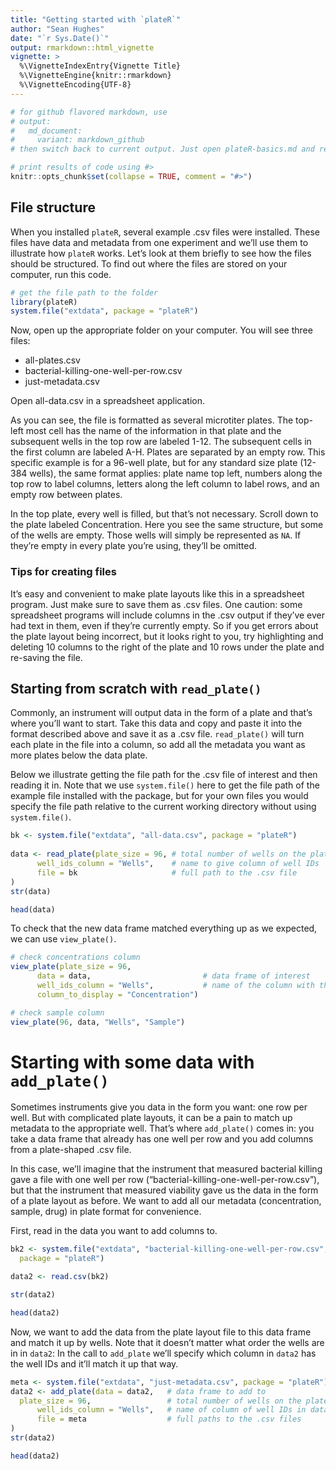 ```yaml
---
title: "Getting started with `plateR`"
author: "Sean Hughes"
date: "`r Sys.Date()`"
output: rmarkdown::html_vignette
vignette: >
  %\VignetteIndexEntry{Vignette Title}
  %\VignetteEngine{knitr::rmarkdown}
  %\VignetteEncoding{UTF-8}
---
```

```r
# for github flavored markdown, use 
# output:
#   md_document:
#     variant: markdown_github
# then switch back to current output. Just open plateR-basics.md and resave to update time stamp

# print results of code using #>
knitr::opts_chunk$set(collapse = TRUE, comment = "#>")
```


## File structure 

When you installed `plateR`, several example .csv files were installed. These files have data and metadata from one experiment and we'll use them to illustrate how `plateR` works. Let's look at them briefly to see how the files should be structured. To find out where the files are stored on your computer, run this code.   

```r
# get the file path to the folder
library(plateR)
system.file("extdata", package = "plateR")
```

Now, open up the appropriate folder on your computer. You will see three files: 

- all-plates.csv
- bacterial-killing-one-well-per-row.csv
- just-metadata.csv

Open all-data.csv in a spreadsheet application. 

As you can see, the file is formatted as several microtiter plates. The top-left most cell has the name of the information in that plate and the subsequent wells in the top row are labeled 1-12. The subsequent cells in the first column are labeled A-H. Plates are separated by an empty row. This specific example is for a 96-well plate, but for any standard size plate (12-384 wells), the same format applies: plate name top left, numbers along the top row to label columns, letters along the left column to label rows, and an empty row between plates. 

In the top plate, every well is filled, but that's not necessary. Scroll down to the plate labeled Concentration. Here you see the same structure, but some of the wells are empty. Those wells will simply be represented as `NA`. If they're empty in every plate you're using, they'll be omitted.

### Tips for creating files
It's easy and convenient to make plate layouts like this in a spreadsheet program. Just make sure to save them as .csv files. One caution: some spreadsheet programs will include columns in the .csv output if they've ever had text in them, even if they're currently empty. So if you get errors about the plate layout being incorrect, but it looks right to you, try highlighting and deleting 10 columns to the right of the plate and 10 rows under the plate and re-saving the file. 

## Starting from scratch with `read_plate()`
Commonly, an instrument will output data in the form of a plate and that's where you'll want to start. Take this data and copy and paste it into the format described above and save it as a .csv file. `read_plate()` will turn each plate in the file into a column, so add all the metadata you want as more plates below the data plate. 

Below we illustrate getting the file path for the .csv file of interest and then reading it in. Note that we use `system.file()` here to get the file path of the example file installed with the package, but for your own files you would specify the file path relative to the current working directory without using `system.file()`.

```r
bk <- system.file("extdata", "all-data.csv", package = "plateR")
   
data <- read_plate(plate_size = 96, # total number of wells on the plate
      well_ids_column = "Wells",    # name to give column of well IDs
      file = bk                     # full path to the .csv file
)
str(data)

head(data)
```

To check that the new data frame matched everything up as we expected, we can use `view_plate()`. 

```r
# check concentrations column
view_plate(plate_size = 96, 
      data = data,                         # data frame of interest
      well_ids_column = "Wells",           # name of the column with the well IDs
      column_to_display = "Concentration")   

# check sample column
view_plate(96, data, "Wells", "Sample")
```

# Starting with some data with `add_plate()`
Sometimes instruments give you data in the form you want: one row per well. But with complicated plate layouts, it can be a pain to match up metadata to the appropriate well. That's where `add_plate()` comes in: you take a data frame that already has one well per row and you add columns from a plate-shaped .csv file.

In this case, we'll imagine that the instrument that measured bacterial killing gave a file with one well per row ("bacterial-killing-one-well-per-row.csv"), but that the instrument that measured viability gave us the data in the form of a plate layout as before. We want to add all our metadata (concentration, sample, drug) in plate format for convenience.  

First, read in the data you want to add columns to.

```r
bk2 <- system.file("extdata", "bacterial-killing-one-well-per-row.csv", 
  package = "plateR")

data2 <- read.csv(bk2)

str(data2)

head(data2)
```

Now, we want to add the data from the plate layout file to this data frame and match it up by wells. Note that it doesn't matter what order the wells are in in `data2`: In the call to `add_plate` we'll specify which column in `data2` has the well IDs and it'll match it up that way. 

```r
meta <- system.file("extdata", "just-metadata.csv", package = "plateR")
data2 <- add_plate(data = data2,   # data frame to add to    
  plate_size = 96,                 # total number of wells on the plate
      well_ids_column = "Wells",   # name of column of well IDs in data frame
      file = meta                  # full paths to the .csv files
)
str(data2)

head(data2)
```